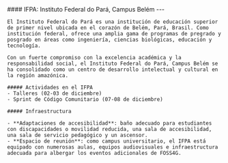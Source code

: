 
<div className={`grid grid-cols-1 mb-4 gap-4 ${!props.isEmbed && "mt-4 sm:grid-cols-12"}`}>
  <div className={!props.isEmbed && "sm:col-span-5"}>
    <div className="max-h-96">
    <Carousel
        images={[
          {
            image: Ifpa2,
          },
          {
            image: Ifpa1,
          },
          {
            image: Ifpa3,
          },
        ]}
      />
    </div>

  </div>
  <div className={!props.isEmbed && "sm:col-span-7"}>
    #### IFPA: Instituto Federal do Pará, Campus Belém
    ---

    El Instituto Federal do Pará es una institución de educación superior de primer nivel ubicada en el corazón de Belém, Pará, Brasil. Como institución federal, ofrece una amplia gama de programas de pregrado y posgrado en áreas como ingeniería, ciencias biológicas, educación y tecnología.

    Con un fuerte compromiso con la excelencia académica y la responsabilidad social, el Instituto Federal do Pará, Campus Belém se ha consolidado como un centro de desarrollo intelectual y cultural en la región amazónica.

    ##### Actividades en el IFPA
    - Talleres (02-03 de diciembre)
    - Sprint de Código Comunitario (07-08 de diciembre)

    ##### Infraestructura

    - **Adaptaciones de accesibilidad**: baño adecuado para estudiantes con discapacidades o movilidad reducida, una sala de accesibilidad, una sala de servicio pedagógico y un ascensor.
    - **Espacio de reunión**: como campus universitario, el IFPA está equipado con numerosas aulas, equipos audiovisuales e infraestructura adecuada para albergar los eventos adicionales de FOSS4G.
  </div>
</div>
